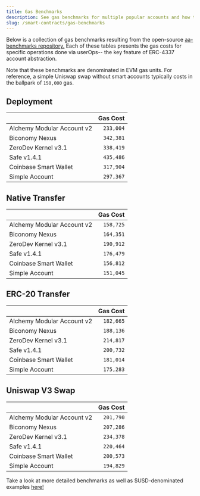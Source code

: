 ```yaml
---
title: Gas Benchmarks
description: See gas benchmarks for multiple popular accounts and how they stack up.
slug: /smart-contracts/gas-benchmarks
---
```




Below is a collection of gas benchmarks resulting from the open-source [aa-benchmarks repository.](https://github.com/alchemyplatform/aa-benchmarks/blob/master/README.md) Each of these tables presents the gas costs for specific operations done via userOps-- the key feature of ERC-4337 account abstraction.

Note that these benchmarks are denominated in EVM gas units. For reference, a simple Uniswap swap without smart accounts typically costs in the ballpark of `150,000` gas.

## Deployment

|                            |  Gas Cost |
| :------------------------- | --------: |
| Alchemy Modular Account v2 | `233,004` |
| Biconomy Nexus             | `342,381` |
| ZeroDev Kernel v3.1        | `338,419` |
| Safe v1.4.1                | `435,486` |
| Coinbase Smart Wallet      | `317,904` |
| Simple Account             | `297,367` |

## Native Transfer

|                            |  Gas Cost |
| :------------------------- | --------: |
| Alchemy Modular Account v2 | `158,725` |
| Biconomy Nexus             | `164,351` |
| ZeroDev Kernel v3.1        | `190,912` |
| Safe v1.4.1                | `176,479` |
| Coinbase Smart Wallet      | `156,812` |
| Simple Account             | `151,045` |

## ERC-20 Transfer

|                            |  Gas Cost |
| :------------------------- | --------: |
| Alchemy Modular Account v2 | `182,665` |
| Biconomy Nexus             | `188,136` |
| ZeroDev Kernel v3.1        | `214,817` |
| Safe v1.4.1                | `200,732` |
| Coinbase Smart Wallet      | `181,014` |
| Simple Account             | `175,283` |

## Uniswap V3 Swap

|                            |  Gas Cost |
| :------------------------- | --------: |
| Alchemy Modular Account v2 | `201,790` |
| Biconomy Nexus             | `207,286` |
| ZeroDev Kernel v3.1        | `234,378` |
| Safe v1.4.1                | `220,464` |
| Coinbase Smart Wallet      | `200,573` |
| Simple Account             | `194,829` |

Take a look at more detailed benchmarks as well as $USD-denominated examples [here!](https://github.com/alchemyplatform/aa-benchmarks/blob/master/README.md)
